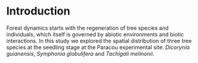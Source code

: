 # Introduction {-}

Forest dynamics starts with the regeneration of tree species and individuals,
which itself is governed by abiotic environments and biotic interactions.
In this study we explored the spatial distribution of three tree species
at the seedling stage at the Paracou experimental site:
*Dicorynia guianensis*, *Symphonia globulifera* and *Tachigali melinonii*.
<!-- Our results highlight a strong aggregated pattern distribution for all three species.  -->
<!-- Seedling density is highly structured by distance to the Nearest Adult Neighbour (NAN)  -->
<!-- concurrent with species’ dispersion strategy and Janzen-Connell hypothesis.  -->
<!-- We used Digital Canopy Model (DCM) to estimate light availability, -->
<!-- distance to the nearest water the courses  -->
<!-- and Topographic Wetness Index (TWI) to characterise soil moisture. -->
<!-- *D. guianensis*’ seedlings were mostly found in light areas  -->
<!-- and *S. globulifera* on hydromorphic soil.  -->
<!-- Contrary to the literature, *T. melinonii*’s seedlings were found in shadier areas. -->
<!-- This could be due to competition with *D. guianensis* excluding *T. melinonii*'s  -->
<!-- seedling from light areas, and plasticity toward light  -->
<!-- allowing its seedlings to grow in drained shade areas. -->